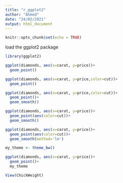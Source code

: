 ```yaml
---
title: "r_ggplot2"
author: "Ahmed"
date: "24/02/2021"
output: html_document
---
```


```r
knitr::opts_chunk$set(echo = TRUE)
```
load the ggplot2 package

```r
library(ggplot2)
```


```r
ggplot(diamonds, aes(x=carat, y=price))+
  geom_point()
```


```r
ggplot(diamonds, aes(x=carat, y=price,color=cut))+
  geom_point()
```


```r
ggplot(diamonds, aes(x=carat, y=price,color=cut))+
  geom_point()+
  geom_smooth()


```


```r
ggplot(diamonds, aes(x=carat, y=price))+
  geom_point(aes(color=cut))+
  geom_smooth()
```



```r
ggplot(diamonds, aes(x=carat, y=price))+
  geom_point(aes(color=cut))+
  geom_smooth(method='lm')
```


```r
my_theme <- theme_bw()
```


```r
ggplot(diamonds, aes(x=carat, y=price))+
  geom_point()+
  my_theme

```
```r
View(ChickWeight)
```




```r
```


```r
```


```r
```


```r
```

